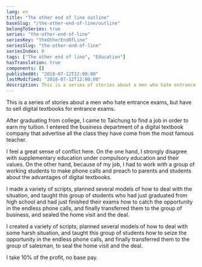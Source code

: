 ```yaml
---
lang: en
title: "The other end of line outline"
baseSlug: "/the-other-end-of-line/outline"
belongToSeries: true
series: "the-other-end-of-line"
seriesKey: "theOtherEndOfLine"
seriesSlug: "the-other-end-of-line"
seriesIndex: 0
tags: ["The other end of line", "Education"]
hasTranslation: true
components: []
publishedAt: "2018-07-12T12:00:00"
lastModified: "2018-07-12T12:00:00"
description: This is a series of stories about a men who hate entrance exams, but have to sell digital textbooks for college entrance exams.
---
```


This is a series of stories about a men who hate entrance exams, but have to sell digital textbooks for entrance exams.

After graduating from college, I came to Taichung to find a job in order to earn my tuition. I entered the business department of a digital textbook company that advertise all the class they have come from the most famous teacher.

I feel a great sense of conflict here. On the one hand, I strongly disagree with supplementary education under compulsory education and their values. On the other hand, because of my job, I had to work with a group of working students to make phone calls and preach to parents and students about the advantages of digital textbooks.

I made a variety of scripts, planned several models of how to deal with the situation, and taught this group of students who had just graduated from high school and had just finished their exams how to catch the opportunity in the endless phone calls, and finally transferred them to the group of business, and sealed the home visit and the deal.

I created a variety of scripts, planned several models of how to deal with some harsh situation, and taught this group of students how to seize the opportunity in the endless phone calls, and finally transferred them to the group of salesman, to seal the home visit and the deal.

I take 10% of the profit, no base pay.